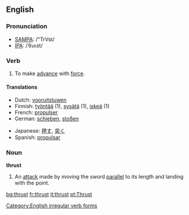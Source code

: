 ==English==
=== Pronunciation ===
*[[w:SAMPA|SAMPA]]: /"TrVst/
*[[w:IPA|IPA]]: /ˈθɹʌst/

===Verb===
{{irregverb|'''to thrust'''|'''[[thrusts]]'''|'''thrust'''|'''thrust'''|'''[[thrusting]]'''}}

# To make [[advance]] with [[force]].

====Translations ====
{{top}}
*Dutch: [[vooruitstuwen]]
*Finnish: [[työntää]] (1), [[sysätä]] (1), [[iskeä]] (1)
*French: [[propulser]]
*German: [[schieben]], [[stoßen]]
{{mid}}
*Japanese: [[押す]], [[突く]]
*Spanish: [[propulsar]]
{{bottom}}

===Noun===
'''thrust'''
# {{fencing}} An [[att]]ack made by moving the sword [[parallel]] to its length and landing with the point. 

[[Category:English irregular verb forms]]

[[bg:thrust]]
[[fr:thrust]]
[[it:thrust]]
[[pt:Thrust]]